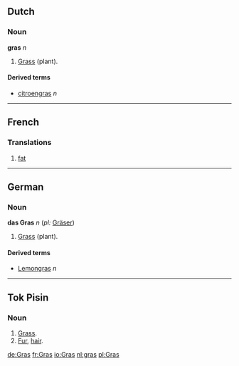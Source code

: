 ==Dutch==
===Noun===
'''gras''' ''n''

#[[Grass]] (plant).

====Derived terms====
*[[citroengras]] ''n''

----

==French==
===Translations===

#[[fat]]

----
==German==
===Noun===
'''das Gras''' ''n'' (''pl:'' [[Gräser]])

#[[Grass]] (plant).

====Derived terms====
*[[Lemongras]] ''n''

----

==Tok Pisin==
===Noun===
# [[Grass]].
# [[Fur]], [[hair]].

[[de:Gras]]
[[fr:Gras]]
[[io:Gras]]
[[nl:gras]]
[[pl:Gras]]